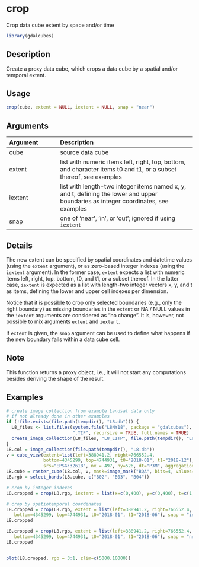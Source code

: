 # crop

Crop data cube extent by space and/or time



```r
library(gdalcubes)
```

## Description

Create a proxy data cube, which crops a data cube by a spatial and/or temporal extent.


## Usage


```r
crop(cube, extent = NULL, iextent = NULL, snap = "near")

```


## Arguments

| Argument    | Description                       |
|:------------|:----------------------------------|
| cube | source data cube |
| extent | list with numeric items left, right, top, bottom, and character items t0 and t1, or a subset thereof, see examples |
| iextent | list with length-two integer items named x, y, and t, defining the lower and upper boundaries as integer coordinates, see examples |
| snap | one of 'near', 'in', or 'out'; ignored if using `iextent` |


## Details

The new extent can be specified by spatial coordinates and datetime values (using the `extent` argument), or as zero-based integer indexes (using the `iextent` argument).
In the former case, `extent` expects a list with numeric items left, right, top, bottom, t0, and t1, or a subset thereof. In the latter case,
`iextent` is expected as a list with length-two integer vectors x, y, and t as items, defining the lower and upper cell indexes per dimension.

Notice that it is possible to crop only selected boundaries (e.g., only the right boundary) as missing boundaries in the `extent` or NA / NULL values in the `iextent` arguments are considered as "no change".
It is, however, not possible to mix arguments `extent` and `iextent`.

If `extent` is given, the `snap` argument can be used to define what happens if the new boundary falls within a data cube cell.


## Note

This function returns a proxy object, i.e., it will not start any computations besides deriving the shape of the result.


## Examples


```r
# create image collection from example Landsat data only 
# if not already done in other examples
if (!file.exists(file.path(tempdir(), "L8.db"))) {
  L8_files <- list.files(system.file("L8NY18", package = "gdalcubes"),
                         ".TIF", recursive = TRUE, full.names = TRUE)
  create_image_collection(L8_files, "L8_L1TP", file.path(tempdir(), "L8.db"), quiet = TRUE) 
}
L8.col = image_collection(file.path(tempdir(), "L8.db"))
v = cube_view(extent=list(left=388941.2, right=766552.4, 
              bottom=4345299, top=4744931, t0="2018-01", t1="2018-12"),
              srs="EPSG:32618", nx = 497, ny=526, dt="P3M", aggregation = "median")
L8.cube = raster_cube(L8.col, v, mask=image_mask("BQA", bits=4, values=16))
L8.rgb = select_bands(L8.cube, c("B02", "B03", "B04"))

# crop by integer indexes
L8.cropped = crop(L8.rgb, iextent = list(x=c(0,400), y=c(0,400), t=c(1,1)))

# crop by spatiotemporal coordinates
L8.cropped = crop(L8.rgb, extent = list(left=388941.2, right=766552.4, 
   bottom=4345299, top=4744931, t0="2018-01", t1="2018-06"), snap = "in")
L8.cropped 

L8.cropped = crop(L8.rgb, extent = list(left=388941.2, right=766552.4, 
   bottom=4345299, top=4744931, t0="2018-01", t1="2018-06"), snap = "near")
L8.cropped 


plot(L8.cropped, rgb = 3:1, zlim=c(5000,10000))
```


